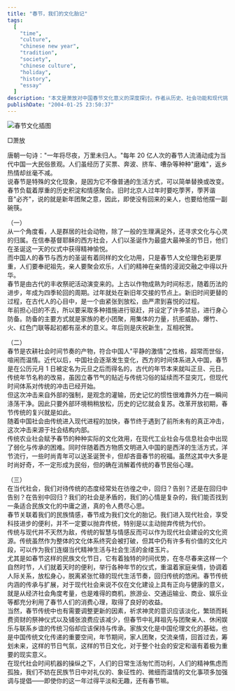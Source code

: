 ```yaml
---
title: "春节，我们的文化胎记"
tags:
  [
    "time",
    "culture",
    "chinese new year",
    "tradition",
    "society",
    "chinese culture",
    "holiday",
    "history",
    "essay"
  ]
description: "本文是萧放对中国春节文化意义的深度探讨。作者从历史、社会功能和现代挑战三个角度分析了春节作为中国文化胎记的重要性，探讨了传统春节在现代社会的价值和意义，以及如何在保持传统文化精髓的同时适应现代生活节奏，为当代中国人提供一种在快节奏现代生活中寻找精神归宿的途径。"
publishDate: "2004-01-25 23:50:37"
---
```


![春节文化插图](http://blog.xdanger.com/archives/pics/20040125a.jpg)

□萧放

唐朝一句诗："一年将尽夜，万里未归人。"每年 20 亿人次的春节人流涌动成为当代中国一大民俗景观。人们虽经历了买票、奔波、挤车、嘈杂等种种"磨难"，返乡热情却丝毫不减。  
说春节是特殊的文化现象，是因为它不像普通的生活方式，可以简单替换或改变。春节负载着厚重的历史积淀和情感聚合。旧时北京人过年时要吃荸荠，荸荠谐音"必齐"，说的就是新年团聚之意，因此，即使没有回来的亲人，也要给他摆一副碗筷。

（一）  
从一个角度看，人是群居的社会动物，除了一般的生理满足外，还寻求文化与心灵的归属。在信奉基督耶稣的西方社会，人们以圣诞作为最盛大最神圣的节日，他们在圣诞这一天的仪式中获得精神愉悦。  
而中国人的春节与西方的圣诞有着同样的文化功用，只是春节人文伦理色彩更厚重，人们要奉祀祖先，亲人要聚会欢乐，人们的精神在亲情的浸润交融之中得以升华。  
春节是由古代的丰收祭祀活动演变来的。上古以作物成熟为时间标志，随着历法的进步，年成为四季轮回的周期。过年就处在新旧年交接的节点上。新旧时间更替的过程，在古代人的心目中，是一个由紧张到放松，由严肃到喜悦的过程。  
年前担心旧的不去，所以要采取多种措施进行驱赶，并设定了许多禁忌，进行身心防备。防备的主要方式就是家族的老小团聚，用集体的力量，抗拒威胁。爆竹、火、红色门联等起初都有巫术的意义。年后则是庆祝新生，互相祝贺。

（二）  
春节是农耕社会时间节奏的产物，符合中国人"平静的激情"之性格，超常而世俗，喧闹而温情。近代以后，中国社会逐渐发生变化，西方的时间体系进入中国，春节是在公历元月 1 日被定名为元旦之后而得名的，古代的年节本来就叫正旦、元日。传统年节名称的改易，虽因立春节气的贴近与传统习俗的延续而不显突兀，但现代时间体系对传统的冲击已经开始。  
但这次冲击来自外部的强制，是观念的灌输，历史记忆的惯性很难靠外力在一瞬间涤荡干净。因此只要外部环境稍稍放松，历史的记忆就会复苏。改革开放初期，春节传统的复兴就是如此。  
随着中国社会由传统进入现代进程的加快，春节终于遇到了前所未有的真正冲击，这次冲击来源于社会结构内部。  
传统农业社会赋予春节的种种实际的文化效用，在现代工业社会与信息社会中出现了弱化与传承的困难。同时伴随着西方物质文明进入中国的是西洋的生活方式，洋节流行，一些时尚青年可以送圣诞贺卡，但却吝啬春节的祝福。虽然这其中大多是时尚好奇，不一定形成为民俗，但的确在消解着传统的春节民俗心理。

（三）  
在当代社会，我们对待传统的态度经常处在彷徨之中，回归？告别？还是在回归中告别？在告别中回归？我们的社会是矛盾的，我们的心情是复杂的，我们能否找到一条适合民族文化的中庸之道，真的令人费尽心思。  
春节关联着我们的民族情感，春节成为我们文化的胎记。我们进入现代社会，享受科技进步的便利，并不一定要以抛弃传统，特别是以主动抛弃传统为代价。  
传统与现代并不天然为敌，传统的智慧与情感反而可以作为现代社会建设的文化资源。传统虽然作为整体的文化体系终究会被打破，但其中仍有许多有价值的文化片段，可以作为我们连缀当代精神生活与社会生活的金缕玉片。  
尤其是如春节这样的民族文化节日，它有着独特的时间优势，在冬尽春来这样一个自然时节，人们就着天时的便利，举行各种年节的仪式，重温着家庭亲情，协调着人际关系，放松身心，脱离紧张忙碌的现代生活节奏，回归传统的悠闲。春节传统内涵的传承与扩展，对于现代社会来说不仅在文化建设上具有正向与健康的意义，就是从经济社会角度考量，也是难得的商机，旅游业、交通运输业、商业、娱乐业等都充分利用了春节人们的消费心理，取得了良好的收益。  
当然，春节传统中也有需要调整更新的因素，祈求神灵的意识应该淡化，繁琐而耗费资财的祭神仪式以及铺张浪费应该减少，但春节中礼拜祖先与团聚亲人、休闲娱乐与联系乡谊的传统习俗却应该保持与传承。家族文化是中国伦理文化的基础，也是中国传统文化传递的重要空间，年节期间，家人团聚，交流亲情，回首过去，筹划未来，这样的节日气氛，这样的节日文化，对于整个社会的安定和谐有着极为重要的现实意义。  
在现代社会时间机器的操纵之下，人们的日常生活匆忙而功利，人们的精神焦虑而孤独，我们不妨在民族节日中对礼仪的、象征性的、微细而温情的文化事项多加强调与提倡——即使你的这一年过得平淡和无趣，还有春节嘛。
